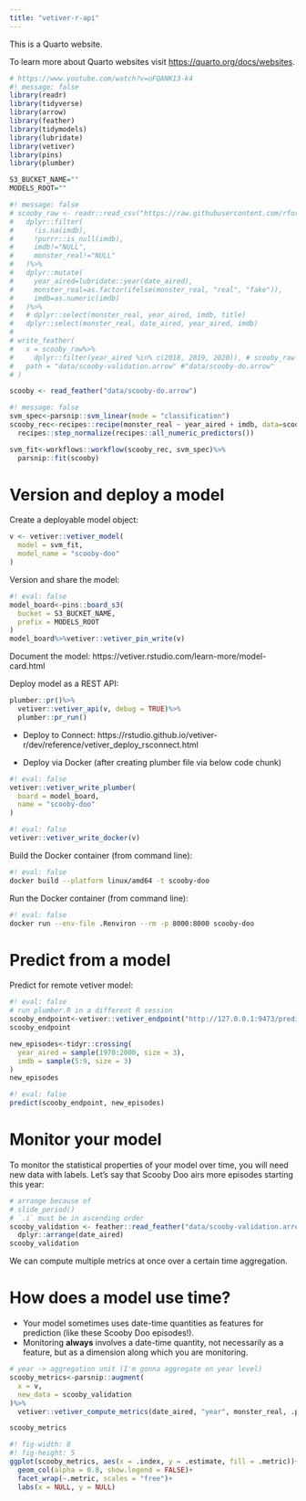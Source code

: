 ```yaml
---
title: "vetiver-r-api"
---
```


This is a Quarto website.

To learn more about Quarto websites visit <https://quarto.org/docs/websites>.

```r
# https://www.youtube.com/watch?v=oFQANK13-k4
#! message: false
library(readr)
library(tidyverse)
library(arrow)
library(feather)
library(tidymodels)
library(lubridate)
library(vetiver)
library(pins)
library(plumber)
```

```r
S3_BUCKET_NAME=""
MODELS_ROOT=""
```

```r
#! message: false
# scooby_raw <- readr::read_csv("https://raw.githubusercontent.com/rfordatascience/tidytuesday/master/data/2021/2021-07-13/scoobydoo.csv")%>%
#   dplyr::filter(
#     !is.na(imdb),
#     !purrr::is_null(imdb),
#     imdb!="NULL",
#     monster_real!="NULL"
#   )%>%
#   dplyr::mutate(
#     year_aired=lubridate::year(date_aired),
#     monster_real=as.factor(ifelse(monster_real, "real", "fake")),
#     imdb=as.numeric(imdb)
#   )%>%
#   # dplyr::select(monster_real, year_aired, imdb, title)
#   dplyr::select(monster_real, date_aired, year_aired, imdb)
# 
# write_feather(
#   x = scooby_raw%>%
#     dplyr::filter(year_aired %in% c(2018, 2019, 2020)), # scooby_raw
#   path = "data/scooby-validation.arrow" #"data/scooby-do.arrow"
# )

scooby <- read_feather("data/scooby-do.arrow")
```

```r
#! message: false
svm_spec<-parsnip::svm_linear(mode = "classification")
scooby_rec<-recipes::recipe(monster_real ~ year_aired + imdb, data=scooby)%>%
  recipes::step_normalize(recipes::all_numeric_predictors())

svm_fit<-workflows::workflow(scooby_rec, svm_spec)%>%
  parsnip::fit(scooby)
```

# Version and deploy a model

Create a deployable model object:

```r
v <- vetiver::vetiver_model(
  model = svm_fit,
  model_name = "scooby-doo"
)
```

Version and share the model:

```r
#! eval: false
model_board<-pins::board_s3(
  bucket = S3_BUCKET_NAME,
  prefix = MODELS_ROOT
)
model_board%>%vetiver::vetiver_pin_write(v)
```

Document the model: https://vetiver.rstudio.com/learn-more/model-card.html

Deploy model as a REST API:

```r
plumber::pr()%>%
  vetiver::vetiver_api(v, debug = TRUE)%>%
  plumber::pr_run()
```

-   Deploy to Connect: https://rstudio.github.io/vetiver-r/dev/reference/vetiver_deploy_rsconnect.html

-   Deploy via Docker (after creating plumber file via below code chunk)

```r
#! eval: false
vetiver::vetiver_write_plumber(
  board = model_board,
  name = "scooby-doo"
)
```

```r
#! eval: false
vetiver::vetiver_write_docker(v)
```

Build the Docker container (from command line):

```bash
#! eval: false
docker build --platform linux/amd64 -t scooby-doo
```

Run the Docker container (from command line):

```bash
#! eval: false
docker run --env-file .Renviron --rm -p 8000:8000 scooby-doo
```

# Predict from a model

Predict for remote vetiver model:

```r
#! eval: false
# run plumber.R in a different R session
scooby_endpoint<-vetiver::vetiver_endpoint("http://127.0.0.1:9473/predict")
scooby_endpoint
```

```r
new_episodes<-tidyr::crossing(
  year_aired = sample(1970:2000, size = 3),
  imdb = sample(5:9, size = 3)
)
new_episodes
```

```r
#! eval: false
predict(scooby_endpoint, new_episodes)
```

# Monitor your model

To monitor the statistical properties of your model over time, you will need new data with labels. Let's say that Scooby Doo airs more episodes starting this year:

```r
# arrange because of
# slide_period()
# `.i` must be in ascending order
scooby_validation <- feather::read_feather("data/scooby-validation.arrow")%>%
  dplyr::arrange(date_aired)
scooby_validation
```

We can compute multiple metrics at once over a certain time aggregation.

# How does a model use time?

-   Your model sometimes uses date-time quantities as features for prediction (like these Scooby Doo episodes!).
-   Monitoring **always** involves a date-time quantity, not necessarily as a feature, but as a dimension along which you are monitoring.


```r
# year -> aggregation unit (I'm gonna aggregate on year level)
scooby_metrics<-parsnip::augment(
  x = v,
  new_data = scooby_validation
)%>%
  vetiver::vetiver_compute_metrics(date_aired, "year", monster_real, .pred_class)

scooby_metrics
```

```r
#! fig-width: 8
#! fig-height: 5
ggplot(scooby_metrics, aes(x = .index, y = .estimate, fill = .metric))+
  geom_col(alpha = 0.8, show.legend = FALSE)+
  facet_wrap(~.metric, scales = "free")+
  labs(x = NULL, y = NULL)
```


